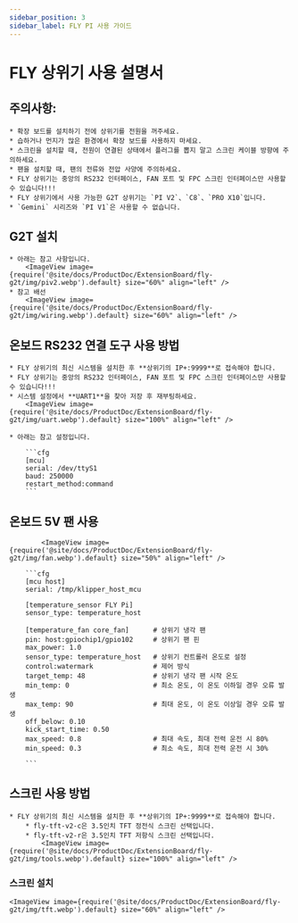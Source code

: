 ```yaml
---
sidebar_position: 3
sidebar_label: FLY PI 사용 가이드
---
```




# FLY 상위기 사용 설명서

## 주의사항:

    * 확장 보드를 설치하기 전에 상위기를 전원을 꺼주세요.
    * 습하거나 먼지가 많은 환경에서 확장 보드를 사용하지 마세요.
    * 스크린을 설치할 때, 전원이 연결된 상태에서 플러그를 뽑지 말고 스크린 케이블 방향에 주의하세요.
    * 팬을 설치할 때, 팬의 전류와 전압 사양에 주의하세요.
    * FLY 상위기는 중앙의 RS232 인터페이스, FAN 포트 및 FPC 스크린 인터페이스만 사용할 수 있습니다!!!
    * FLY 상위기에서 사용 가능한 G2T 상위기는 `PI V2`、`C8`、`PRO X10`입니다.
    * `Gemini` 시리즈와 `PI V1`은 사용할 수 없습니다.

## G2T 설치

    * 아래는 참고 사항입니다.
        <ImageView image={require('@site/docs/ProductDoc/ExtensionBoard/fly-g2t/img/piv2.webp').default} size="60%" align="left" />
    * 참고 배선
        <ImageView image={require('@site/docs/ProductDoc/ExtensionBoard/fly-g2t/img/wiring.webp').default} size="60%" align="left" />


## 온보드 RS232 연결 도구 사용 방법

    * FLY 상위기의 최신 시스템을 설치한 후 **상위기의 IP+:9999**로 접속해야 합니다.
    * FLY 상위기는 중앙의 RS232 인터페이스, FAN 포트 및 FPC 스크린 인터페이스만 사용할 수 있습니다!!!
    * 시스템 설정에서 **UART1**을 찾아 저장 후 재부팅하세요.
        <ImageView image={require('@site/docs/ProductDoc/ExtensionBoard/fly-g2t/img/uart.webp').default} size="100%" align="left" />

    * 아래는 참고 설정입니다.

        ```cfg
        [mcu] 
        serial: /dev/ttyS1
        baud: 250000
        restart_method:command
        ```

## 온보드 5V 팬 사용

            <ImageView image={require('@site/docs/ProductDoc/ExtensionBoard/fly-g2t/img/fan.webp').default} size="50%" align="left" />

        ```cfg
        [mcu host]         
        serial: /tmp/klipper_host_mcu 

        [temperature_sensor FLY Pi]
        sensor_type: temperature_host

        [temperature_fan core_fan]      # 상위기 냉각 팬
        pin: host:gpiochip1/gpio102     # 상위기 팬 핀
        max_power: 1.0
        sensor_type: temperature_host   # 상위기 컨트롤러 온도로 설정
        control:watermark               # 제어 방식
        target_temp: 48                 # 상위기 냉각 팬 시작 온도
        min_temp: 0                     # 최소 온도, 이 온도 이하일 경우 오류 발생
        max_temp: 90                    # 최대 온도, 이 온도 이상일 경우 오류 발생
        off_below: 0.10
        kick_start_time: 0.50
        max_speed: 0.8                  # 최대 속도, 최대 전력 운전 시 80%
        min_speed: 0.3                  # 최소 속도, 최대 전력 운전 시 30%

        ```

## 스크린 사용 방법

    * FLY 상위기의 최신 시스템을 설치한 후 **상위기의 IP+:9999**로 접속해야 합니다.
        * fly-tft-v2-c은 3.5인치 TFT 정전식 스크린 선택입니다.
        * fly-tft-v2-r은 3.5인치 TFT 저항식 스크린 선택입니다.
            <ImageView image={require('@site/docs/ProductDoc/ExtensionBoard/fly-g2t/img/tools.webp').default} size="100%" align="left" />

### 스크린 설치

    <ImageView image={require('@site/docs/ProductDoc/ExtensionBoard/fly-g2t/img/tft.webp').default} size="60%" align="left" />